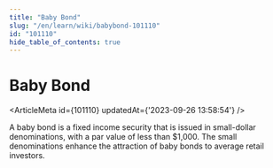 ```yaml
---
title: "Baby Bond"
slug: "/en/learn/wiki/babybond-101110"
id: "101110"
hide_table_of_contents: true
---
```



# Baby Bond

<ArticleMeta id={101110} updatedAt={'2023-09-26 13:58:54'} />
<div className='border-solid border-b border-t-0 my-4 border-[var(--ifm-color-gray-300)]' />

A baby bond is a fixed income security that is issued in small-dollar denominations, with a par value of less than $1,000. The small denominations enhance the attraction of baby bonds to average retail investors.
